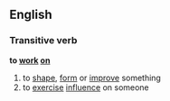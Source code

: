 ==English==
===Transitive verb===
'''to [[work]] [[on]]'''
#to [[shape]], [[form]] or [[improve]] something
#to [[exercise]] [[influence]] on someone